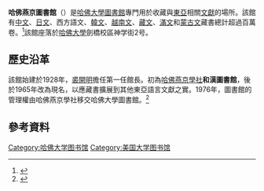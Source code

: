 {{Infobox library
| name            = 哈佛燕京圖書館
| image           = Harvard-Yenching Library exterior.jpg
| caption         = 哈佛燕京圖書館建築外觀
| website         = [https://library.harvard.edu/libraries/yenching Harvard-Yenching Library]
| country         = 美國
| location        = 马萨诸塞州劍橋神學大街2號 (2 Divinity Avenue, Cambridge, MA 02138)
| req_to_access   = 需要哈佛大學證件
| type            = 學術
| branch_of       = 哈佛圖書館
| collection_size = 1,500萬冊
| items_collected = 東亞學術研究素材
}}
'''哈佛燕京圖書館'''（{{lang-en|Harvard–Yenching Library}}）是[[哈佛大學圖書館|哈佛大學圖書館]]專門用於收藏與[[東亞|東亞]]相關[[文獻|文獻]]的場所。該館有[[中文|中文]]、[[日文|日文]]、西方語文、[[韓文|韓文]]、[[越南文|越南文]]、[[藏文|藏文]]、[[滿文|滿文]]和[[蒙古文|蒙古文]]藏書總計超過百萬卷。<ref>{{Cite web |url=http://hcl.harvard.edu/libraries/harvard-yenching/collections/index.html |title=Harvard-Yenching Library collections |access-date=2012-02-22 |archive-url=https://web.archive.org/web/20120222045754/http://hcl.harvard.edu/libraries/harvard-yenching/collections/index.html |archive-date=2012-02-22 |dead-url=yes }}</ref>該館座落於[[哈佛大學|哈佛大學]]劍橋校區神学街2号。

==歷史沿革==
該館始建於1928年，[[裘開明|裘開明]]擔任第一任館長。初為[[哈佛燕京學社|哈佛燕京學社]]'''和漢圖書館'''，後於1965年改為現名，以應藏書擴展到其他東亞語言文獻之實。1976年，圖書館的管理權由哈佛燕京學社移交哈佛大學圖書館。<ref>{{Cite web |url=http://hcl.harvard.edu/libraries/harvard-yenching/history.html |title=Harvard-Yenching Library History |access-date=2012-02-22 |archive-url=https://web.archive.org/web/20120222045815/http://hcl.harvard.edu/libraries/harvard-yenching/history.html |archive-date=2012-02-22 |dead-url=yes }}</ref>

==參考資料==
{{reflist}}

{{哈佛大学}}
{{Authority control}}
[[Category:哈佛大学图书馆|Category:哈佛大学图书馆]]
[[Category:美国大学图书馆|Category:美国大学图书馆]]